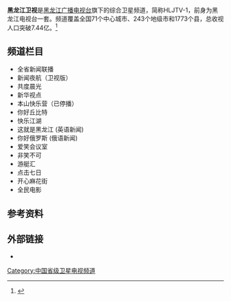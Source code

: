 {{TV channel|黑龙江广播电视台}}
{{頻道資訊
| 頻道名稱          = 黑龙江卫视<ref>在国家广电总局备案的正式名称为'''黑龙江广播电视台综合频道'''</ref>
| 頻道圖片檔案      = 
| 頻道圖片尺寸      = 170px
| 頻道圖片名稱      = 黑龙江卫视
| 所屬國家或地區    = {{CHNML}}
| 試播日期          = 1958年12月20日
| 開播日期          = 1959年12月20日
| 停播日期          = 
| 視頻格式          = [[標準畫質電視|SDTV]] ([[MPEG-2|MPEG-2]] [[576i|576i]] [[縱橫比_(圖像)|16:9]])<br/>[[高清晰度电视|HDTV]] ([[H.264|H.264]]/AVS+ [[1080i|1080i]] [[縱橫比_(圖像)|16:9]])
| 音頻格式          = [[單聲道|單聲道]]/[[立體聲|立體聲]]（[[標清|標清]]）<br/>[[單聲道|單聲道]]/[[立體聲|立體聲]]（[[高清|高清]]）
| 頻道語言          = [[普通话|普通话]] (为主)<br/>[[英语|英语]]，[[俄语|俄语]] (少量)
| 頻道呼號          = 
| 頻道口號          = 武动中国 善行天下（2007年-2009年）<br>龙的传人看龙视（2009年）<br>中国龙 行天下（2010至今）
| 頻道類別          = 卫星电视
| 播放地區          = [[中国大陆|中国大陆]]
| 收視率            = 
| 收視率調查時間    = 
| 收視率資料來源    = 
| 收視份額          = 
| 收視份額調查時間  = 
| 收視份額資料來源  = 
| 總部所在          = {{CHN}}[[黑龙江省|黑龙江省]][[哈尔滨市|哈尔滨市]][[南岗区|南岗区]]高新技术开发区
| 前頻道名稱        = 
| 被取代名稱        = 
| 集團同類頻道      = 
| 重播服務頻道      = 
| 頻道官方網站      = 
| 無線電視供應商01  = 
| 無線電視頻道數01  = 
| 衛星電視供應商01  = [[中星6B|中星6B]]
| 衛星電視頻道數01  = 觀眾自行接收
| 衛星電視供應商02  = [[中星6A|中星6A]]
| 衛星電視頻道數02  = 觀眾自行接收
| 衛星電視供應商03  = [[中星9號|中星9號]]
| 衛星電視頻道數03  = 觀眾自行接收
| 有線電視供應商01  = 中國大陸有線供應商
| 有線電視頻道數01  = 隨地區而變
| 線上收看網站01   = 在线收看
| 線上收看網址01   = [http://www.hljtv.com/live/ 黑龙江卫视直播页]
}}
'''黑龙江卫视'''是[[黑龙江广播电视台|黑龙江广播电视台]]旗下的综合卫星频道，简称HLJTV-1，前身为黑龙江电视台一套。频道覆盖全国71个中心城市、243个地级市和1773个县，总收视人口突破7.44亿。<ref>{{Cite web |url=http://www.hljtv.com/2011/1010/58841.shtml |title=黑龙江电视台简介 |accessdate=2014-01-14 |archive-date=2013-12-31 |archive-url=https://web.archive.org/web/20131231041431/http://www.hljtv.com/2011/1010/58841.shtml |dead-url=no }}</ref>

== 频道栏目 ==
* 全省新闻联播
* 新闻夜航（卫视版）
* 共度晨光
* 新华视点
* 本山快乐营（已停播）
* 你好丘比特
* 快乐江湖
* 这就是黑龙江 (英语新闻)
* 你好俄罗斯 (俄语新闻)
* 爱笑会议室
* 非笑不可
* 游艇汇
* 点击七日
* 开心麻花街
* 全民电影

== 参考资料 ==
{{reflist}}
== 外部链接 ==
* {{Sinaweibo|hljws}}

{{黑龙江电视台}}
{{中华人民共和国广播电视网络}}
[[Category:中国省级卫星电视频道|Category:中国省级卫星电视频道]]